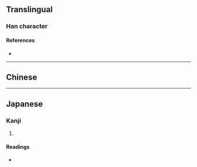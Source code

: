 {{character info/new}}
==Translingual==

===Han character===
{{Han char|rn=9|rad=人|as=12|sn=14|four=|canj=OANA|ids=⿰亻間}}

====References====
* {{Han ref|kx=0118.051|hdz=80009.050|uh=50F4|ud=20724}}

----

==Chinese==
{{zh-see|僩|v}}

----

==Japanese==

===Kanji===
{{ja-kanji|grade=|rs=人12}}

# {{rfdef|ja|sort=人12}}

====Readings====
* {{ja-readings|on=かん}}